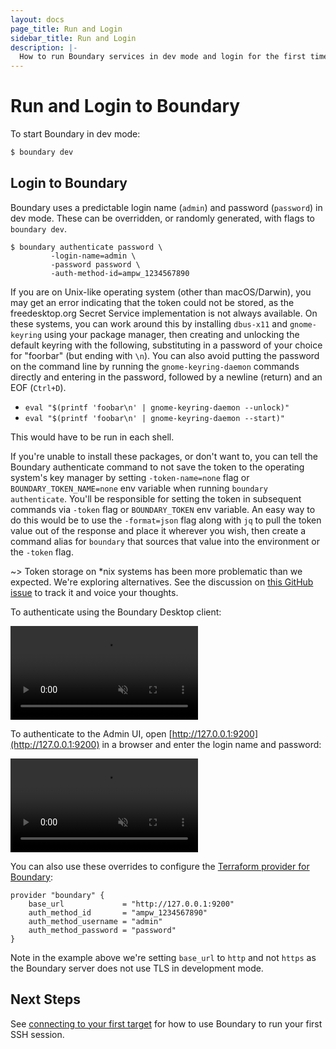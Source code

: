 ```yaml
---
layout: docs
page_title: Run and Login
sidebar_title: Run and Login
description: |-
  How to run Boundary services in dev mode and login for the first time.
---
```


# Run and Login to Boundary

To start Boundary in dev mode:

```bash
$ boundary dev
```

## Login to Boundary

Boundary uses a predictable login name (`admin`) and password (`password`) in
dev mode. These can be overridden, or randomly generated, with flags to
`boundary dev`.

<Tabs>
<Tab heading="CLI">

```
$ boundary authenticate password \
         -login-name=admin \
         -password password \
         -auth-method-id=ampw_1234567890
```

If you are on Unix-like operating system (other than macOS/Darwin), you may get
an error indicating that the token could not be stored, as the freedesktop.org
Secret Service implementation is not always available. On these systems, you can
work around this by installing `dbus-x11` and `gnome-keyring` using your package
manager, then creating and unlocking the default keyring with the following,
substituting in a password of your choice for "foorbar" (but ending with `\n`).
You can also avoid putting the password on the command line by running the
`gnome-keyring-daemon` commands directly and entering in the password, followed
by a newline (return) and an EOF (`Ctrl+D`).

- `eval "$(printf 'foobar\n' | gnome-keyring-daemon --unlock)"`
- `eval "$(printf 'foobar\n' | gnome-keyring-daemon --start)"`

This would have to be run in each shell.

If you're unable to install these packages, or don't want to, you can tell the
Boundary authenticate command to not save the token to the operating system's
key manager by setting `-token-name=none` flag or `BOUNDARY_TOKEN_NAME=none` env
variable when running `boundary authenticate`. You'll be responsible for setting
the token in subsequent commands via `-token` flag or `BOUNDARY_TOKEN` env
variable. An easy way to do this would be to use the `-format=json` flag along
with `jq` to pull the token value out of the response and place it wherever you
wish, then create a command alias for `boundary` that sources that value into
the environment or the `-token` flag.

~> Token storage on *nix systems has been more problematic than we expected.
We're exploring alternatives. See the discussion on [this GitHub
issue](https://github.com/hashicorp/boundary/issues/697#issuecomment-709448942)
to track it and voice your thoughts.

</Tab>

<Tab heading="Desktop Client">

To authenticate using the Boundary Desktop client: 

<video muted playsInline autoPlay loop class="boundary-clickthrough-video">
  <source
    type="video/mp4"
    src="https://www.datocms-assets.com/2885/1602260993-boundary-desktop-login.mp4"
  />
</video>
</Tab>

<Tab heading="Admin Console">

To authenticate to the Admin UI, open
[http://127.0.0.1:9200](http://127.0.0.1:9200) in a browser and enter the login
name and password:

<video muted playsInline autoPlay loop class="boundary-clickthrough-video">
  <source
    type="video/mp4"
    src="https://www.datocms-assets.com/2885/1602260993-boundary-clickthrough-getting-started-run-and-login.mp4"
  />
</video>

</Tab>
<Tab heading="Terraform">


You can also use these overrides to configure the [Terraform provider for
Boundary](https://github.com/hashicorp/terraform-provider-boundary):

```hcl
provider "boundary" {
    base_url             = "http://127.0.0.1:9200"
    auth_method_id       = "ampw_1234567890"
    auth_method_username = "admin"
    auth_method_password = "password"
}
```

Note in the example above we're setting `base_url` to `http` and not `https` as
the Boundary server does not use TLS in development mode.

</Tab>
</Tabs>


## Next Steps

See [connecting to your first target](/docs/getting-started/connect-to-target) for how
to use Boundary to run your first SSH session.

